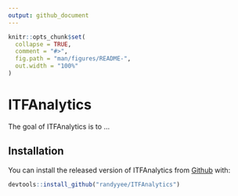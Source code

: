 ```yaml
---
output: github_document
---
```


<!-- README.md is generated from README.Rmd. Please edit that file -->

```r
knitr::opts_chunk$set(
  collapse = TRUE,
  comment = "#>",
  fig.path = "man/figures/README-",
  out.width = "100%"
)
```

# ITFAnalytics

<!-- badges: start -->
<!-- badges: end -->

The goal of ITFAnalytics is to ...

## Installation

You can install the released version of ITFAnalytics from [Github](https://github.com/randyyee/ITFAnalytics) with:

``` r
devtools::install_github("randyyee/ITFAnalytics")
```
